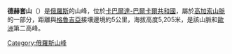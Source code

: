 '''德赫套山'''（{{lang-ru|Дыхтау|Dykhtau}}）是[[俄羅斯|俄羅斯]]的山峰，位於[[卡巴爾達-巴爾卡爾共和國|卡巴爾達-巴爾卡爾共和國]]，屬於[[高加索山脈|高加索山脈]]的一部分，距離與[[格魯吉亞|格魯吉亞]]接壤邊境約5公里，海拔高度5,205米，是該山脈和[[歐洲|歐洲]]第二高峰。
{{Russia-geo-stub}}

[[Category:俄羅斯山峰|Category:俄羅斯山峰]]